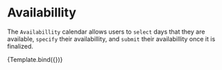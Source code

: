 

<Meta title="Pages/Calendar/Availabillity" component={Availabillity} />


# Availabillity

The `Availabillity` calendar allows users to `select` days that they are available,
`specify` their availabillity, and `submit` their availabillity once it is finalized.

<Canvas>
  <Story
    name="Availabillity"
    args={{
      month: "July",
      aCalGrid: [
        {},
        {},
        {},
        {},
        {},
        {
          date: "2022-07-01T04:00:00.000Z",
          type: "CLOCK",
        },
        {
          date: "2022-07-02T04:00:00.000Z",
        },
        {
          date: "2022-07-03T04:00:00.000Z",
        },
        {
          date: "2022-07-04T04:00:00.000Z",
          type: "WALK",
        },
        {
          date: "2022-07-05T04:00:00.000Z",
          type: "AVAILABLE",
        },
        {
          date: "2022-07-06T04:00:00.000Z",
        },
        {
          date: "2022-07-07T04:00:00.000Z",
        },
        {
          date: "2022-07-08T04:00:00.000Z",
        },
        {
          date: "2022-07-09T04:00:00.000Z",
        },
        {
          date: "2022-07-10T04:00:00.000Z",
        },
        {
          date: "2022-07-11T04:00:00.000Z",
        },
        {
          date: "2022-07-12T04:00:00.000Z",
        },
        {
          date: "2022-07-13T04:00:00.000Z",
        },
        {
          date: "2022-07-14T04:00:00.000Z",
          type: "AVAILABLE",
        },
        {
          date: "2022-07-15T04:00:00.000Z",
        },
        {
          date: "2022-07-16T04:00:00.000Z",
        },
        {
          date: "2022-07-17T04:00:00.000Z",
        },
        {
          date: "2022-07-18T04:00:00.000Z",
        },
        {
          date: "2022-07-19T04:00:00.000Z",
        },
        {
          date: "2022-07-20T04:00:00.000Z",
        },
        {
          date: "2022-07-21T04:00:00.000Z",
        },
        {
          date: "2022-07-22T04:00:00.000Z",
        },
        {
          date: "2022-07-23T04:00:00.000Z",
        },
        {
          date: "2022-07-24T04:00:00.000Z",
        },
        {
          date: "2022-07-25T04:00:00.000Z",
        },
        {
          date: "2022-07-26T04:00:00.000Z",
        },
        {
          date: "2022-07-27T04:00:00.000Z",
        },
        {
          date: "2022-07-28T04:00:00.000Z",
        },
        {
          date: "2022-07-29T04:00:00.000Z",
        },
        {
          date: "2022-07-30T04:00:00.000Z",
        },
      ],
    }}
  >
    {Template.bind({})}
  </Story>
</Canvas>
